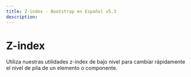 ```yaml
---
title: Z-index · Bootstrap en Español v5.3
description: 
---
```


# Z-index

Utiliza nuestras utilidades z-index de bajo nivel para cambiar rápidamente el nivel de pila de un elemento o componente.
